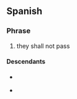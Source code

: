 ==Spanish==
{{wikipedia|lang=es}}

===Phrase===
{{es-phrase|head=[[no]] [[pasar|pasarán]]}}

# they shall not pass

====Descendants====
{{top2}}
* {{desc|en|no pasarán}}
{{mid2}}
* {{desc|ru|но пасара́н}}
{{bottom}}